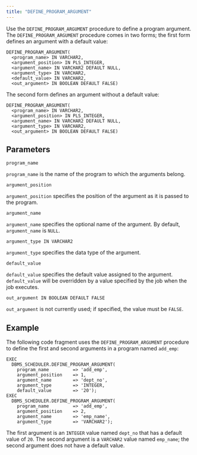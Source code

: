 ```yaml
---
title: "DEFINE_PROGRAM_ARGUMENT"
---
```


Use the `DEFINE_PROGRAM_ARGUMENT` procedure to define a program argument. The `DEFINE_PROGRAM_ARGUMENT` procedure comes in two forms; the first form defines an argument with a default value:

```text
DEFINE_PROGRAM_ARGUMENT(
  <program_name> IN VARCHAR2,
  <argument_position> IN PLS_INTEGER,
  <argument_name> IN VARCHAR2 DEFAULT NULL,
  <argument_type> IN VARCHAR2,
  <default_value> IN VARCHAR2,
  <out_argument> IN BOOLEAN DEFAULT FALSE)
```

The second form defines an argument without a default value:

```text
DEFINE_PROGRAM_ARGUMENT(
  <program_name> IN VARCHAR2,
  <argument_position> IN PLS_INTEGER,
  <argument_name> IN VARCHAR2 DEFAULT NULL,
  <argument_type> IN VARCHAR2,
  <out_argument> IN BOOLEAN DEFAULT FALSE)
```

## Parameters

`program_name`

 `program_name` is the name of the program to which the arguments belong.

`argument_position`

 `argument_position` specifies the position of the argument as it is passed to the program.

`argument_name`

 `argument_name` specifies the optional name of the argument. By default, `argument_name` is `NULL`.

`argument_type IN VARCHAR2`

 `argument_type` specifies the data type of the argument.

`default_value`

 `default_value` specifies the default value assigned to the argument. `default_value` will be overridden by a value specified by the job when the job executes.

`out_argument IN BOOLEAN DEFAULT FALSE`

 `out_argument` is not currently used; if specified, the value must be `FALSE`.

## Example

The following code fragment uses the `DEFINE_PROGRAM_ARGUMENT` procedure to define the first and second arguments in a program named `add_emp`:

```text
EXEC
  DBMS_SCHEDULER.DEFINE_PROGRAM_ARGUMENT(
    program_name         => 'add_emp',
    argument_position    => 1,
    argument_name        => 'dept_no',
    argument_type        => 'INTEGER,
    default_value        => '20');
EXEC
  DBMS_SCHEDULER.DEFINE_PROGRAM_ARGUMENT(
    program_name         => 'add_emp',
    argument_position    => 2,
    argument_name        => 'emp_name',
    argument_type        => 'VARCHAR2');
```

The first argument is an `INTEGER` value named `dept_no` that has a default value of `20`. The second argument is a `VARCHAR2` value named `emp_name`; the second argument does not have a default value.
